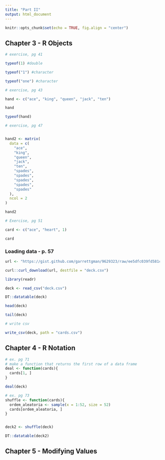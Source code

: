 ```yaml
---
title: "Part II"
output: html_document
---
```


```r
knitr::opts_chunk$set(echo = TRUE, fig.align = "center")
```

## Chapter 3 - R Objects

```r
# exercise, pg 41

typeof(1) #double

typeof("1") #character

typeof("one") #character
```

```r
# exercise, pg 43

hand <- c("ace", "king", "queen", "jack", "ten")

hand

typeof(hand)
```


```r
# exercise, pg 47


hand2 <- matrix(
  data = c(
    "ace",
    "king",
    "queen",
    "jack",
    "ten",
    "spades",
    "spades",
    "spades",
    "spades",
    "spades"
  ),
  ncol = 2
)

hand2

```

```r
# Exercise, pg 51

card <- c("ace", "heart", 1)

card
```

### Loading data - p. 57

```r
url <- "https://gist.github.com/garrettgman/9629323/raw/ee5dfc039fd581cb467cc69c226ea2524913c3d8/deck.csv"

curl::curl_download(url, destfile = "deck.csv")
```


```r
library(readr)

deck <- read_csv("deck.csv")
```
```r
DT::datatable(deck)
```

```r
head(deck)

tail(deck)
```


```r
# write csv

write_csv(deck, path = "cards.csv")
```


## Chapter 4 - R Notation

```r
# ex. pg 71
# make a function that returns the first row of a data frame
deal <- function(cards){
  cards[1, ]
}

deal(deck)
```


```r
# ex. pg 73
shuffle <- function(cards){
  ordem_aleatoria <- sample(x = 1:52, size = 52)
  cards[ordem_aleatoria, ]
}


deck2 <- shuffle(deck)
```

```r
DT::datatable(deck2)
```

## Chapter 5 - Modifying Values
